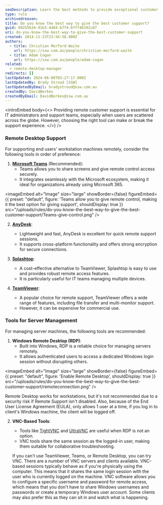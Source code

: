 ```yaml
---
seoDescription: Learn the best methods to provide exceptional customer support and control client machines remotely with Microsoft Teams, AnyDesk, and Splashtop.
type: rule
archivedreason:
title: Do you know the best way to give the best customer support?
guid: 09255b34-91b3-4404-b7f4-6fff46392c87
uri: do-you-know-the-best-way-to-give-the-best-customer-support
created: 2014-11-23T23:56:58.000Z
authors:
  - title: Christian Morford-Waite
    url: https://ssw.com.au/people/christian-morford-waite
  - title: Adam Cogan
    url: https://ssw.com.au/people/adam-cogan
related:
  - remote-desktop-manager
redirects: []
lastUpdated: 2024-06-08T03:27:17.000Z
lastUpdatedBy: Brady Stroud [SSW]
lastUpdatedByEmail: bradystroud@ssw.com.au
createdBy: DavidBerkes
createdByEmail: DavidBerkes@ssw.com.au
---
```


<introEmbed
  body={<>
Providing remote customer support is essential for IT administrators and support teams, especially when users are scattered across the globe. However, choosing the right tool can make or break the support experience.
  </>}
/>
### Remote Desktop Support

For supporting end users' workstation machines remotely, consider the following tools in order of preference:

1. **[Microsoft Teams](https://products.office.com/en-AU/microsoft-teams/group-chat-software)** (Recommended):
   * Teams allows you to share screens and give remote control access securely.
   * It integrates seamlessly with the Microsoft ecosystem, making it ideal for organizations already using Microsoft 365.

   
<imageEmbed
  alt="Image"
  size="large"
  showBorder={false}
  figureEmbed={{
    preset: "default",
    figure: 'Teams allow you to give remote control, making it the best option for giving support',
    shouldDisplay: true
  }}
  src="/uploads/rules/do-you-know-the-best-way-to-give-the-best-customer-support/Teams-give-control.png"
/>

2. **[AnyDesk](https://anydesk.com/)**:
   * Lightweight and fast, AnyDesk is excellent for quick remote support sessions.
   * It supports cross-platform functionality and offers strong encryption for secure connections.

3. **[Splashtop](https://www.splashtop.com/)**:
   * A cost-effective alternative to TeamViewer, Splashtop is easy to use and provides robust remote access features.
   * It is particularly useful for IT teams managing multiple devices.

4. **[TeamViewer](https://www.teamviewer.com/)**:
   * A popular choice for remote support, TeamViewer offers a wide range of features, including file transfer and multi-monitor support.
   * However, it can be expensive for commercial use.

### Tools for Server Management

For managing server machines, the following tools are recommended:

1. **Windows Remote Desktop (RDP)**:
   * Built into Windows, RDP is a reliable choice for managing servers remotely.
   * It allows authenticated users to access a dedicated Windows login session without disrupting others.

   
<imageEmbed
  alt="Image"
  size="large"
  showBorder={false}
  figureEmbed={{
    preset: "default",
    figure: 'Enable Remote Desktop',
    shouldDisplay: true
  }}
  src="/uploads/rules/do-you-know-the-best-way-to-give-the-best-customer-support/remoteconnection.png"
/>

   Remote Desktop works for workstations, but it's not recommended due to a security risk if Remote Support isn't disabled. Also, because of the End User License Agreement (EULA), only allows 1 user at a time, if you log in to client's Windows machine, the client will be logged off.

2. **VNC-Based Tools**:
   * Tools like [TightVNC](https://www.tightvnc.com/) and [UltraVNC](https://www.uvnc.com/) are useful when RDP is not an option.
   * VNC tools share the same session as the logged-in user, making them suitable for collaborative troubleshooting.

   If you can't use TeamViewer, Teams, or Remote Desktop, you can try VNC. There are a number of VNC servers and clients available. VNC-based sessions typically behave as if you're physically using the computer. This means that it shares the same login session with the user who is currently logged on the machine. VNC software allows you to configure a specific username and password for remote access, which means that you don't have to share Windows usernames and passwords or create a temporary Windows user account. Some clients may also prefer this as they can sit in and watch what is happening.
